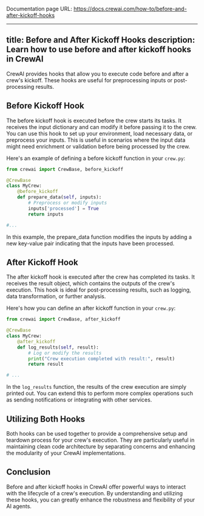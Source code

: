 Documentation page URL: https://docs.crewai.com/how-to/before-and-after-kickoff-hooks

---
title: Before and After Kickoff Hooks
description: Learn how to use before and after kickoff hooks in CrewAI
---

CrewAI provides hooks that allow you to execute code before and after a crew's kickoff. These hooks are useful for preprocessing inputs or post-processing results.

## Before Kickoff Hook

The before kickoff hook is executed before the crew starts its tasks. It receives the input dictionary and can modify it before passing it to the crew. You can use this hook to set up your environment, load necessary data, or preprocess your inputs. This is useful in scenarios where the input data might need enrichment or validation before being processed by the crew.

Here's an example of defining a before kickoff function in your `crew.py`:

```python
from crewai import CrewBase, before_kickoff

@CrewBase
class MyCrew:
    @before_kickoff
    def prepare_data(self, inputs):
        # Preprocess or modify inputs
        inputs['processed'] = True
        return inputs

#...
```

In this example, the prepare_data function modifies the inputs by adding a new key-value pair indicating that the inputs have been processed.

## After Kickoff Hook

The after kickoff hook is executed after the crew has completed its tasks. It receives the result object, which contains the outputs of the crew's execution. This hook is ideal for post-processing results, such as logging, data transformation, or further analysis.

Here's how you can define an after kickoff function in your `crew.py`:

```python
from crewai import CrewBase, after_kickoff

@CrewBase
class MyCrew:
    @after_kickoff
    def log_results(self, result):
        # Log or modify the results
        print("Crew execution completed with result:", result)
        return result

# ...
```


In the `log_results` function, the results of the crew execution are simply printed out. You can extend this to perform more complex operations such as sending notifications or integrating with other services.

## Utilizing Both Hooks

Both hooks can be used together to provide a comprehensive setup and teardown process for your crew's execution. They are particularly useful in maintaining clean code architecture by separating concerns and enhancing the modularity of your CrewAI implementations.

## Conclusion

Before and after kickoff hooks in CrewAI offer powerful ways to interact with the lifecycle of a crew's execution. By understanding and utilizing these hooks, you can greatly enhance the robustness and flexibility of your AI agents.

